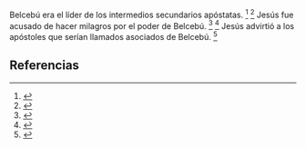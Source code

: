 Belcebú era el líder de los intermedios secundarios apóstatas. <ref>{{lib|LU|53|1|5}}</ref> <ref>{{lib|LU|77|7|4}}</ref> Jesús fue acusado de hacer milagros por el poder de Belcebú. <ref>{{lib|LU|153|4|2-3}}</ref> <ref>{{lib|LU|169|0|7}}</ref> Jesús advirtió a los apóstoles que serían llamados asociados de Belcebú. <ref>{{lib|LU|150|4|2}}</ref> 

== Referencias ==
<references />
